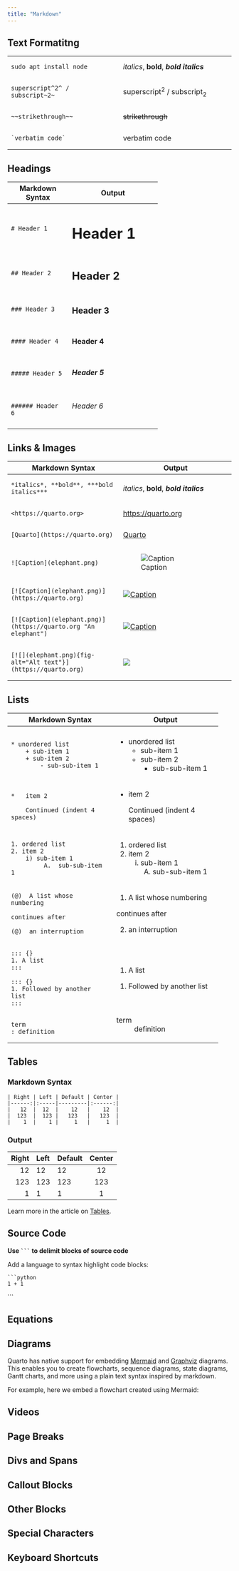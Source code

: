 ```yaml
---
title: "Markdown"
---
```


## Text Formatitng


+-----------------------------------------+-----------------------------------------+
| ```                                     | *italics*, **bold**, ***bold italics*** |
| sudo apt install node                   |                                         |
| ```                                     |                                         |
+-----------------------------------------+-----------------------------------------+
| ```                                     | superscript^2^ / subscript~2~           |
| superscript^2^ / subscript~2~           |                                         |
| ```                                     |                                         |
+-----------------------------------------+-----------------------------------------+
| ```                                     | ~~strikethrough~~                       |
| ~~strikethrough~~                       |                                         |
|                                         |                                         |
| ```                                     |                                         |
+-----------------------------------------+-----------------------------------------+
| ```                                     | verbatim code                           |
| `verbatim code`                         |                                         |
|                                         |                                         |
| ```                                     |                                         |
+-----------------------------------------+-----------------------------------------+

## Headings

+-----------------+-----------------------------+
| Markdown Syntax | Output                      |
+=================+=============================+
| ```             | # Header 1                  |
| # Header 1      |                             |
| ```             |                             |
+-----------------+-----------------------------+
| ```             | ## Header 2 {.border-0}     |
| ## Header 2     |                             | 
| ```             |                             |
+-----------------+-----------------------------+
| ```             | ### Header 3                |
| ### Header 3    |                             |
|                 |                             |
| ```             |                             |
+-----------------+-----------------------------+
| ```             | #### Header 4               |
| #### Header 4   |                             |
|                 |                             |
| ```             |                             |
+-----------------+-----------------------------+
| ```             | ##### Header 5              |
| ##### Header 5  |                             |
|                 |                             |
| ```             |                             |
+-----------------+-----------------------------+
| ```             | ###### Header 6             |
| ###### Header 6 |                             |
| ````            |                             |
+-----------------+-----------------------------+

## Links & Images

+--------------------------------------------------------------+--------------------------------------------------------------+
| Markdown Syntax                                              | Output                                                       |
+==============================================================+==============================================================+
| ```                                                          | *italics*, **bold**, ***bold italics***                      |
| *italics*, **bold**, ***bold italics***                      |                                                              |
| ````                                                         |                                                              |
+--------------------------------------------------------------+--------------------------------------------------------------+
| ```                                                          | <https://quarto.org>                                         |
| <https://quarto.org>                                         |                                                              |
| ```                                                          |                                                              |
+--------------------------------------------------------------+--------------------------------------------------------------+
| ```                                                          | [Quarto](https://quarto.org)                                 |
| [Quarto](https://quarto.org)                                 |                                                              |
| ```                                                          |                                                              |
+--------------------------------------------------------------+--------------------------------------------------------------+
| ```                                                          | ![Caption](elephant.png)                                     |
| ![Caption](elephant.png)                                     |                                                              |
| ```                                                          |                                                              |
+--------------------------------------------------------------+--------------------------------------------------------------+
| ```                                                          | [![Caption](elephant.png)](https://quarto.org)               |
| [![Caption](elephant.png)](https://quarto.org)               |                                                              |
| ```                                                          |                                                              |
+--------------------------------------------------------------+--------------------------------------------------------------+
| ```                                                          | [![Caption](elephant.png)](https://quarto.org "An elephant") |
| [![Caption](elephant.png)](https://quarto.org "An elephant") |                                                              |
| ````                                                         |                                                              |
+--------------------------------------------------------------+--------------------------------------------------------------+
| ```                                                          | [![](elephant.png){fig-alt="Alt text"}](https://quarto.org)  |
| [![](elephant.png){fig-alt="Alt text"}](https://quarto.org)  |                                                              |
| ```                                                          |                                                              |
+--------------------------------------------------------------+--------------------------------------------------------------+


## Lists

+---------------------------------+---------------------------------+
| Markdown Syntax                 | Output                          |
+=================================+=================================+
+---------------------------------+---------------------------------+
| ```                             | * unordered list                |
| * unordered list                |     + sub-item 1                |
|     + sub-item 1                |     + sub-item 2                |
|     + sub-item 2                |         - sub-sub-item 1        |
|         - sub-sub-item 1        |                                 |
| ````                            |                                 |
+---------------------------------+---------------------------------+
| ```                             | *   item 2                      |
| *   item 2                      |                                 |
|                                 |     Continued (indent 4 spaces) |
|     Continued (indent 4 spaces) |                                 |
| ```                             |                                 |
+---------------------------------+---------------------------------+
| ```                             | 1. ordered list                 |
| 1. ordered list                 | 2. item 2                       |
| 2. item 2                       |     i) sub-item 1               |
|     i) sub-item 1               |          A.  sub-sub-item 1     |
|          A.  sub-sub-item 1     |                                 |
| ```                             |                                 |
+---------------------------------+---------------------------------+
| ```                             | (@)  A list whose numbering     |
| (@)  A list whose numbering     |                                 |
|                                 | continues after                 |
| continues after                 |                                 |
|                                 | (@)  an interruption            |
| (@)  an interruption            |                                 |
| ```                             |                                 |
+---------------------------------+---------------------------------+
| ```                             | ::: {}                          |
| ::: {}                          | 1. A list                       |
| 1. A list                       | :::                             |
| :::                             |                                 |
|                                 | ::: {}                          |
| ::: {}                          | 1. Followed by another list     |
| 1. Followed by another list     | :::                             |
| :::                             |                                 |
| ```                             |                                 |
+---------------------------------+---------------------------------+
| ```                             | term                            |
| term                            | : definition                    |
| : definition                    |                                 |
| ````                            |                                 |
+---------------------------------+---------------------------------+

## Tables

### Markdown Syntax
```
| Right | Left | Default | Center |
|------:|:-----|---------|:------:|
|   12  |  12  |    12   |    12  |
|  123  |  123 |   123   |   123  |
|    1  |    1 |     1   |     1  |
```

### Output
| Right | Left | Default | Center |
|------:|:-----|---------|:------:|
|   12  |  12  |    12   |    12  |
|  123  |  123 |   123   |   123  |
|    1  |    1 |     1   |     1  |

Learn more in the article on [Tables](https://quarto.org/docs/authoring/tables.html).

## Source Code

**Use ` ``` ` to delimit blocks of source code**

Add a language to syntax highlight code blocks:

```
```python
1 + 1
```
```

## Equations

## Diagrams

Quarto has native support for embedding [Mermaid](https://mermaid.js.org/config/Tutorials.html) and [Graphviz](https://graphviz.org/) diagrams. This enables you to create flowcharts, sequence diagrams, state diagrams, Gantt charts, and more using a plain text syntax inspired by markdown.

For example, here we embed a flowchart created using Mermaid:



## Videos

## Page Breaks

## Divs and Spans

## Callout Blocks

## Other Blocks

## Special Characters

## Keyboard Shortcuts